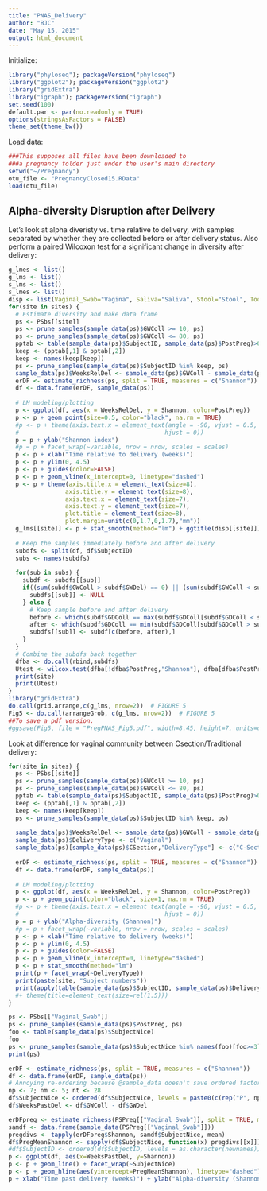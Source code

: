 ```yaml
---
title: "PNAS_Delivery"
author: "BJC"
date: "May 15, 2015"
output: html_document
---
```


Initialize:
```r
library("phyloseq"); packageVersion("phyloseq")
library("ggplot2"); packageVersion("ggplot2")
library("gridExtra")
library("igraph"); packageVersion("igraph")
set.seed(100)
default.par <- par(no.readonly = TRUE)
options(stringsAsFactors = FALSE)
theme_set(theme_bw())
```

Load data:
```r
###This supposes all files have been downloaded to
###a pregnancy folder just under the user's main directory
setwd("~/Pregnancy")
otu_file <- "PregnancyClosed15.RData"
load(otu_file)
```

## Alpha-diversity Disruption after Delivery

Let's look at alpha diveristy vs. time relative to delivery, with samples separated by whether they are collected before or after delivery status. Also perform a paired Wilcoxon test for a significant change in diversity after delivery:
```r
g_lmes <- list()
g_lms <- list()
s_lms <- list()
s_lmes <- list()
disp <- list(Vaginal_Swab="Vagina", Saliva="Saliva", Stool="Stool", Tooth_Gum="Tooth/Gum")
for(site in sites) {
  # Estimate diversity and make data frame
  ps <- PSbs[[site]]
  ps <- prune_samples(sample_data(ps)$GWColl >= 10, ps)
  ps <- prune_samples(sample_data(ps)$GWColl <= 80, ps)
  pptab <- table(sample_data(ps)$SubjectID, sample_data(ps)$PostPreg)>0
  keep <- (pptab[,1] & pptab[,2])
  keep <- names(keep[keep])
  ps <- prune_samples(sample_data(ps)$SubjectID %in% keep, ps)
  sample_data(ps)$WeeksRelDel <- sample_data(ps)$GWColl - sample_data(ps)$GWDel
  erDF <- estimate_richness(ps, split = TRUE, measures = c("Shannon"))
  df <- data.frame(erDF, sample_data(ps))
  
  # LM modeling/plotting
  p <- ggplot(df, aes(x = WeeksRelDel, y = Shannon, color=PostPreg))
  p <- p + geom_point(size=0.5, color="black", na.rm = TRUE)
  #p <- p + theme(axis.text.x = element_text(angle = -90, vjust = 0.5, 
  #                                         hjust = 0))
  p = p + ylab("Shannon index")
  #p = p + facet_wrap(~variable, nrow = nrow, scales = scales)
  p <- p + xlab("Time relative to delivery (weeks)")
  p <- p + ylim(0, 4.5)
  p <- p + guides(color=FALSE)
  p <- p + geom_vline(x_intercept=0, linetype="dashed")
  p <- p + theme(axis.title.x = element_text(size=8),
                axis.title.y = element_text(size=8),
                axis.text.x = element_text(size=7),
                axis.text.y = element_text(size=7),
                plot.title = element_text(size=8),
                plot.margin=unit(c(0,1.7,0,1.7),"mm"))
  g_lms[[site]] <- p + stat_smooth(method="lm") + ggtitle(disp[[site]])
  
  # Keep the samples immediately before and after delivery
  subdfs <- split(df, df$SubjectID)
  subs <- names(subdfs)
  
  for(sub in subs) {
    subdf <- subdfs[[sub]]
    if((sum(subdf$GWColl > subdf$GWDel) == 0) || (sum(subdf$GWColl < subdf$GWDel) == 0)) {
      subdfs[[sub]] <- NULL
    } else {
      # Keep sample before and after delivery
      before <- which(subdf$GDColl == max(subdf$GDColl[subdf$GDColl < subdf$GDDel]))
      after <- which(subdf$GDColl == min(subdf$GDColl[subdf$GDColl > subdf$GDDel]))
      subdfs[[sub]] <- subdf[c(before, after),]
    }
  }
  # Combine the subdfs back together
  dfba <- do.call(rbind,subdfs)
  Utest <- wilcox.test(dfba[!dfba$PostPreg,"Shannon"], dfba[dfba$PostPreg, "Shannon"], paired=T)
  print(site)
  print(Utest)
}
library("gridExtra")
do.call(grid.arrange,c(g_lms, nrow=2))  # FIGURE 5
Fig5 <- do.call(arrangeGrob, c(g_lms, nrow=2))  # FIGURE 5
##To save a pdf version.
#ggsave(Fig5, file = "PregPNAS_Fig5.pdf", width=8.45, height=7, units=c("cm"))
```

Look at difference for vaginal community between Csection/Traditional delivery:
```r
for(site in sites) {
  ps <- PSbs[[site]]
  ps <- prune_samples(sample_data(ps)$GWColl >= 10, ps)
  ps <- prune_samples(sample_data(ps)$GWColl <= 80, ps)
  pptab <- table(sample_data(ps)$SubjectID, sample_data(ps)$PostPreg)>0
  keep <- (pptab[,1] & pptab[,2])
  keep <- names(keep[keep])
  ps <- prune_samples(sample_data(ps)$SubjectID %in% keep, ps)
  
  sample_data(ps)$WeeksRelDel <- sample_data(ps)$GWColl - sample_data(ps)$GWDel
  sample_data(ps)$DeliveryType <- c("Vaginal")
  sample_data(ps)[sample_data(ps)$CSection,"DeliveryType"] <- c("C-Section")
  
  erDF <- estimate_richness(ps, split = TRUE, measures = c("Shannon"))
  df <- data.frame(erDF, sample_data(ps))
  
  # LM modeling/plotting
  p <- ggplot(df, aes(x = WeeksRelDel, y = Shannon, color=PostPreg))
  p <- p + geom_point(color="black", size=1, na.rm = TRUE)
  #p <- p + theme(axis.text.x = element_text(angle = -90, vjust = 0.5, 
  #                                         hjust = 0))
  p = p + ylab("Alpha-diversity (Shannon)")
  #p = p + facet_wrap(~variable, nrow = nrow, scales = scales)
  p <- p + xlab("Time relative to delivery (weeks)")
  p <- p + ylim(0, 4.5)
  p <- p + guides(color=FALSE)
  p <- p + geom_vline(x_intercept=0, linetype="dashed")
  p <- p + stat_smooth(method="lm")
  print(p + facet_wrap(~DeliveryType))
  print(paste(site, "Subject numbers"))
  print(apply(table(sample_data(ps)$SubjectID, sample_data(ps)$DeliveryType) > 0, 2, sum))
  #+ theme(title=element_text(size=rel(1.5)))
}
```

```r
ps <- PSbs[["Vaginal_Swab"]]
ps <- prune_samples(sample_data(ps)$PostPreg, ps)
foo <- table(sample_data(ps)$SubjectNice)
foo
ps <- prune_samples(sample_data(ps)$SubjectNice %in% names(foo)[foo>=3], ps)
print(ps)

erDF <- estimate_richness(ps, split = TRUE, measures = c("Shannon"))
df <- data.frame(erDF, sample_data(ps))
# Annoying re-ordering because @sample_data doesn't save ordered factors
np <- 7; nm <- 5; nt <- 28
df$SubjectNice <- ordered(df$SubjectNice, levels = paste0(c(rep("P", np), rep("M",nm), rep("T",nt)), c(seq(1,np), seq(1,nm), seq(1,nt))))
df$WeeksPastDel <- df$GWColl - df$GWDel

erDFpreg <- estimate_richness(PSPreg[["Vaginal_Swab"]], split = TRUE, measures = c("Shannon"))
samdf <- data.frame(sample_data(PSPreg[["Vaginal_Swab"]]))
pregdivs <- tapply(erDFpreg$Shannon, samdf$SubjectNice, mean)
df$PregMeanShannon <- sapply(df$SubjectNice, function(x) pregdivs[[x]])
#df$SubjectID <- ordered(df$SubjectID, levels = as.character(newnames))
p <- ggplot(df, aes(x=WeeksPastDel, y=Shannon))
p <- p + geom_line() + facet_wrap(~SubjectNice)
p <- p + geom_hline(aes(yintercept=PregMeanShannon), linetype="dashed")
p + xlab("Time past delivery (weeks)") + ylab("Alpha-diversity (Shannon)")
```
